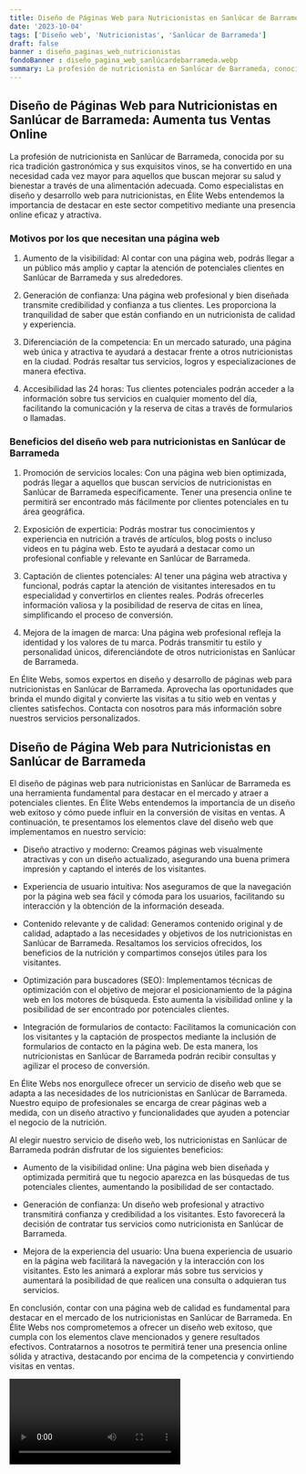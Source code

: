 ```yaml
---
title: Diseño de Páginas Web para Nutricionistas en Sanlúcar de Barrameda
date: '2023-10-04'
tags: ['Diseño web', 'Nutricionistas', 'Sanlúcar de Barrameda']
draft: false
banner : diseño_paginas_web_nutricionistas
fondoBanner : diseño_pagina_web_sanlúcardebarrameda.webp
summary: La profesión de nutricionista en Sanlúcar de Barrameda, conocida por su rica tradición gastronómica y sus exquisitos vinos, se ha convertido en una necesidad cada vez mayor para aquellos que buscan mejorar su salud y bienestar a través de una alimentación adecuada. Como especialistas en diseño y desarrollo web para nutricionistas, en Élite Webs entendemos la importancia de destacar en este sector competitivo mediante una presencia online eficaz y atractiva.
---
```


## Diseño de Páginas Web para Nutricionistas en Sanlúcar de Barrameda: Aumenta tus Ventas Online

La profesión de nutricionista en Sanlúcar de Barrameda, conocida por su rica tradición gastronómica y sus exquisitos vinos, se ha convertido en una necesidad cada vez mayor para aquellos que buscan mejorar su salud y bienestar a través de una alimentación adecuada. Como especialistas en diseño y desarrollo web para nutricionistas, en Élite Webs entendemos la importancia de destacar en este sector competitivo mediante una presencia online eficaz y atractiva.

### Motivos por los que necesitan una página web

1. Aumento de la visibilidad: Al contar con una página web, podrás llegar a un público más amplio y captar la atención de potenciales clientes en Sanlúcar de Barrameda y sus alrededores.

2. Generación de confianza: Una página web profesional y bien diseñada transmite credibilidad y confianza a tus clientes. Les proporciona la tranquilidad de saber que están confiando en un nutricionista de calidad y experiencia.

3. Diferenciación de la competencia: En un mercado saturado, una página web única y atractiva te ayudará a destacar frente a otros nutricionistas en la ciudad. Podrás resaltar tus servicios, logros y especializaciones de manera efectiva.

4. Accesibilidad las 24 horas: Tus clientes potenciales podrán acceder a la información sobre tus servicios en cualquier momento del día, facilitando la comunicación y la reserva de citas a través de formularios o llamadas.

### Beneficios del diseño web para nutricionistas en Sanlúcar de Barrameda

1. Promoción de servicios locales: Con una página web bien optimizada, podrás llegar a aquellos que buscan servicios de nutricionistas en Sanlúcar de Barrameda específicamente. Tener una presencia online te permitirá ser encontrado más fácilmente por clientes potenciales en tu área geográfica.

2. Exposición de experticia: Podrás mostrar tus conocimientos y experiencia en nutrición a través de artículos, blog posts o incluso videos en tu página web. Esto te ayudará a destacar como un profesional confiable y relevante en Sanlúcar de Barrameda.

3. Captación de clientes potenciales: Al tener una página web atractiva y funcional, podrás captar la atención de visitantes interesados ​​en tu especialidad y convertirlos en clientes reales. Podrás ofrecerles información valiosa y la posibilidad de reserva de citas en línea, simplificando el proceso de conversión.

4. Mejora de la imagen de marca: Una página web profesional refleja la identidad y los valores de tu marca. Podrás transmitir tu estilo y personalidad únicos, diferenciándote de otros nutricionistas en Sanlúcar de Barrameda.

En Élite Webs, somos expertos en diseño y desarrollo de páginas web para nutricionistas en Sanlúcar de Barrameda. Aprovecha las oportunidades que brinda el mundo digital y convierte las visitas a tu sitio web en ventas y clientes satisfechos. Contacta con nosotros para más información sobre nuestros servicios personalizados.

<GifSeo />

<Cta />

## Diseño de Página Web para Nutricionistas en Sanlúcar de Barrameda

El diseño de páginas web para nutricionistas en Sanlúcar de Barrameda es una herramienta fundamental para destacar en el mercado y atraer a potenciales clientes. En Élite Webs entendemos la importancia de un diseño web exitoso y cómo puede influir en la conversión de visitas en ventas. A continuación, te presentamos los elementos clave del diseño web que implementamos en nuestro servicio:

- Diseño atractivo y moderno: Creamos páginas web visualmente atractivas y con un diseño actualizado, asegurando una buena primera impresión y captando el interés de los visitantes.

- Experiencia de usuario intuitiva: Nos aseguramos de que la navegación por la página web sea fácil y cómoda para los usuarios, facilitando su interacción y la obtención de la información deseada.

- Contenido relevante y de calidad: Generamos contenido original y de calidad, adaptado a las necesidades y objetivos de los nutricionistas en Sanlúcar de Barrameda. Resaltamos los servicios ofrecidos, los beneficios de la nutrición y compartimos consejos útiles para los visitantes.

- Optimización para buscadores (SEO): Implementamos técnicas de optimización con el objetivo de mejorar el posicionamiento de la página web en los motores de búsqueda. Esto aumenta la visibilidad online y la posibilidad de ser encontrado por potenciales clientes.

- Integración de formularios de contacto: Facilitamos la comunicación con los visitantes y la captación de prospectos mediante la inclusión de formularios de contacto en la página web. De esta manera, los nutricionistas en Sanlúcar de Barrameda podrán recibir consultas y agilizar el proceso de conversión.

En Élite Webs nos enorgullece ofrecer un servicio de diseño web que se adapta a las necesidades de los nutricionistas en Sanlúcar de Barrameda. Nuestro equipo de profesionales se encarga de crear páginas web a medida, con un diseño atractivo y funcionalidades que ayuden a potenciar el negocio de la nutrición.

Al elegir nuestro servicio de diseño web, los nutricionistas en Sanlúcar de Barrameda podrán disfrutar de los siguientes beneficios:

- Aumento de la visibilidad online: Una página web bien diseñada y optimizada permitirá que tu negocio aparezca en las búsquedas de tus potenciales clientes, aumentando la posibilidad de ser contactado.

- Generación de confianza: Un diseño web profesional y atractivo transmitirá confianza y credibilidad a los visitantes. Esto favorecerá la decisión de contratar tus servicios como nutricionista en Sanlúcar de Barrameda.

- Mejora de la experiencia del usuario: Una buena experiencia de usuario en la página web facilitará la navegación y la interacción con los visitantes. Esto les animará a explorar más sobre tus servicios y aumentará la posibilidad de que realicen una consulta o adquieran tus servicios.

En conclusión, contar con una página web de calidad es fundamental para destacar en el mercado de los nutricionistas en Sanlúcar de Barrameda. En Élite Webs nos comprometemos a ofrecer un diseño web exitoso, que cumpla con los elementos clave mencionados y genere resultados efectivos. Contratarnos a nosotros te permitirá tener una presencia online sólida y atractiva, destacando por encima de la competencia y convirtiendo visitas en ventas.

<Video />

<CtaBot job='Nutricionistas' city='Sanlúcar de Barrameda'/>

<Gmaps query='Sanlúcar de Barrameda+españa+maps' />